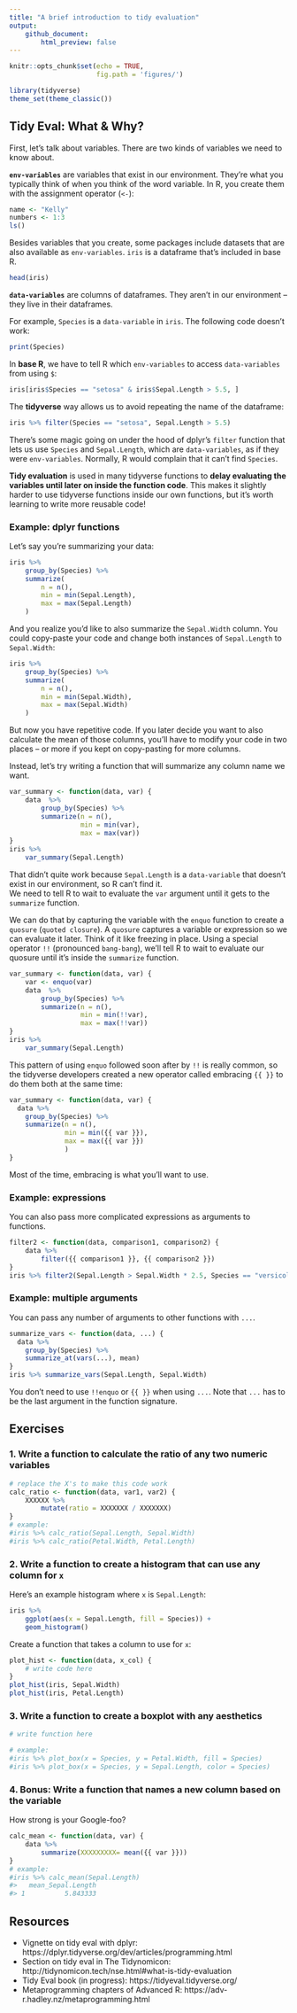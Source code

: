```yaml
---
title: "A brief introduction to tidy evaluation"
output: 
    github_document:
        html_preview: false
---
```


```r
knitr::opts_chunk$set(echo = TRUE,
                      fig.path = 'figures/')
```
```r
library(tidyverse)
theme_set(theme_classic())
```

## Tidy Eval: What & Why?

First, let's talk about variables. There are two kinds of variables we need to know about.

**`env-variables`** are variables that exist in our environment.
They're what you typically think of when you think of the word variable.
In R, you create them with the assignment operator (`<-`):
```r
name <- "Kelly"
numbers <- 1:3
ls()
```

Besides variables that you create, some packages include datasets that are also
available as `env-variables`. `iris` is a dataframe that's included in base R.
```r
head(iris)
```

**`data-variables`** are columns of dataframes. 
They aren't in our environment -- they live in their dataframes.

For example, `Species` is a `data-variable` in `iris`. 
The following code doesn't work:
```r
print(Species)
```

In **base R**, we have to tell R which `env-variables` to access `data-variables` 
from using `$`:
```r
iris[iris$Species == "setosa" & iris$Sepal.Length > 5.5, ]
```

The **tidyverse** way allows us to avoid repeating the name of the dataframe:
```r
iris %>% filter(Species == "setosa", Sepal.Length > 5.5)
```

There's some magic going on under the hood of dplyr's `filter` function that 
lets us use `Species` and `Sepal.Length`, which are `data-variables`, 
as if they were `env-variables`.
Normally, R would complain that it can't find `Species`. 

**Tidy evaluation** is used in many tidyverse functions to
**delay evaluating the variables until later on inside the function code**.
This makes it slightly harder to use tidyverse functions inside our own functions,
but it's worth learning to write more reusable code!

### Example: dplyr functions

Let's say you're summarizing your data:
```r
iris %>%
    group_by(Species) %>%
    summarize(
        n = n(),
        min = min(Sepal.Length),
        max = max(Sepal.Length)
    )
```

And you realize you'd like to also summarize the `Sepal.Width` column.
You could copy-paste your code and change both instances of `Sepal.Length` to `Sepal.Width`:
```r
iris %>%
    group_by(Species) %>%
    summarize(
        n = n(),
        min = min(Sepal.Width),
        max = max(Sepal.Width)
    )
```

But now you have repetitive code. 
If you later decide you want to also calculate the mean of those columns,
you'll have to modify your code in two places -- 
or more if you kept on copy-pasting for more columns.

Instead, let's try writing a function that will summarize any column name we want.
```r
var_summary <- function(data, var) {
    data  %>%
        group_by(Species) %>%
        summarize(n = n(),
                  min = min(var),
                  max = max(var))
}
iris %>%
    var_summary(Sepal.Length)
```

That didn't quite work because `Sepal.Length` is a `data-variable` that doesn't
exist in our environment, so R can't find it.  
We need to tell R to wait to evaluate the `var` argument until it gets to the 
`summarize` function.

We can do that by capturing the variable with the `enquo` function to create a 
`quosure` (`quoted closure`). 
A `quosure` captures a variable or expression so we can evaluate it later. 
Think of it like freezing in place. 
Using a special operator `!!` (pronounced `bang-bang`), we'll tell R to wait to 
evaluate our quosure until it's inside the `summarize` function.
```r
var_summary <- function(data, var) {
    var <- enquo(var)
    data  %>%
        group_by(Species) %>%
        summarize(n = n(),
                  min = min(!!var),
                  max = max(!!var))
}
iris %>%
    var_summary(Sepal.Length)
```

This pattern of using `enquo` followed soon after by `!!` is really common, so 
the tidyverse developers created a new operator called embracing `{{ }}` 
to do them both at the same time:
```r
var_summary <- function(data, var) {
  data %>% 
    group_by(Species) %>%
    summarize(n = n(), 
              min = min({{ var }}), 
              max = max({{ var }})
              )
}
```

Most of the time, embracing is what you'll want to use.

### Example: expressions

You can also pass more complicated expressions as arguments to functions.

```r
filter2 <- function(data, comparison1, comparison2) {
    data %>% 
        filter({{ comparison1 }}, {{ comparison2 }})
}
iris %>% filter2(Sepal.Length > Sepal.Width * 2.5, Species == "versicolor")
```

### Example: multiple arguments

You can pass any number of arguments to other functions with `...`.
```r
summarize_vars <- function(data, ...) {
  data %>% 
    group_by(Species) %>%
    summarize_at(vars(...), mean)
}
iris %>% summarize_vars(Sepal.Length, Sepal.Width)
```

You don't need to use `!!enquo` or `{{ }}` when using `...`.
Note that `...` has to be the last argument in the function signature.

## Exercises

### 1. Write a function to calculate the ratio of any two numeric variables

```r
# replace the X's to make this code work
calc_ratio <- function(data, var1, var2) {
    XXXXXX %>% 
        mutate(ratio = XXXXXXX / XXXXXXX)
}
# example:
#iris %>% calc_ratio(Sepal.Length, Sepal.Width)
#iris %>% calc_ratio(Petal.Width, Petal.Length)
```

### 2. Write a function to create a histogram that can use any column for `x`

Here's an example histogram where `x` is `Sepal.Length`:
```r
iris %>% 
    ggplot(aes(x = Sepal.Length, fill = Species)) +
    geom_histogram()
```

Create a function that takes a column to use for `x`:
```r
plot_hist <- function(data, x_col) {
    # write code here
}
plot_hist(iris, Sepal.Width)
plot_hist(iris, Petal.Length)
```

### 3. Write a function to create a boxplot with any aesthetics

```r
# write function here

# example:
#iris %>% plot_box(x = Species, y = Petal.Width, fill = Species)
#iris %>% plot_box(x = Species, y = Sepal.Length, color = Species)
```

### 4. Bonus: Write a function that names a new column based on the variable

How strong is your Google-foo?
```r
calc_mean <- function(data, var) {
    data %>% 
        summarize(XXXXXXXXX= mean({{ var }}))
}
# example:
#iris %>% calc_mean(Sepal.Length)
#>   mean_Sepal.Length
#> 1          5.843333
```


## Resources

- Vignette on tidy eval with dplyr: https://dplyr.tidyverse.org/dev/articles/programming.html
- Section on tidy eval in The Tidynomicon: http://tidynomicon.tech/nse.html#what-is-tidy-evaluation
- Tidy Eval book (in progress): https://tidyeval.tidyverse.org/
- Metaprogramming chapters of Advanced R: https://adv-r.hadley.nz/metaprogramming.html
